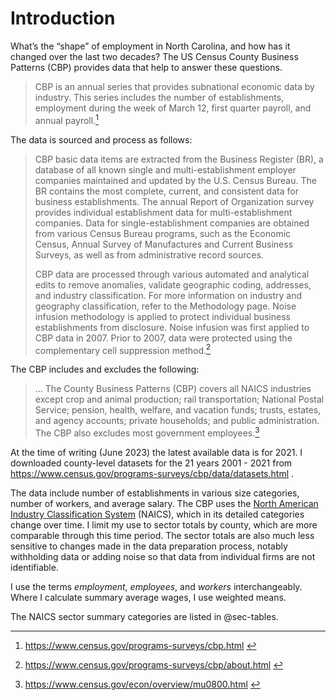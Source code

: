 # Introduction {.unnumbered}

What's the "shape" of employment in North Carolina, and how has it changed over the last two decades? The US Census County Business Patterns (CBP) provides data that help to answer these questions.

>CBP is an annual series that provides subnational economic data by industry. This series includes the number of establishments, employment during the week of March 12, first quarter payroll, and annual payroll.^[<https://www.census.gov/programs-surveys/cbp.html> ]

The data is sourced and process as follows:

>CBP basic data items are extracted from the Business Register (BR), a database of all known single and multi-establishment employer companies maintained and updated by the U.S. Census Bureau. The BR contains the most complete, current, and consistent data for business establishments. The annual Report of Organization survey provides individual establishment data for multi-establishment companies. Data for single-establishment companies are obtained from various Census Bureau programs, such as the Economic Census, Annual Survey of Manufactures and Current Business Surveys, as well as from administrative record sources.
>
>CBP data are processed through various automated and analytical edits to remove anomalies, validate geographic coding, addresses, and industry classification. For more information on industry and geography classification, refer to the Methodology page. Noise infusion methodology is applied to protect individual business establishments from disclosure. Noise infusion was first applied to CBP data in 2007. Prior to 2007, data were protected using the complementary cell suppression method.^[<https://www.census.gov/programs-surveys/cbp/about.html> ]

The CBP includes and excludes the following:

> ... The County Business Patterns (CBP) covers all NAICS industries except crop and animal production; rail transportation; National Postal Service; pension, health, welfare, and vacation funds; trusts, estates, and agency accounts; private households; and public administration. The CBP also excludes most government employees.^[<https://www.census.gov/econ/overview/mu0800.html> ]

At the time of writing (June 2023) the latest available data is for 2021. I downloaded county-level datasets for the 21 years 2001 - 2021 from <https://www.census.gov/programs-surveys/cbp/data/datasets.html> .  

The data include number of establishments in various size categories, number of workers, and average salary. The CBP uses the [North American Industry Classification System](https://www.census.gov/naics/) (NAICS), which in its detailed categories change over time. I limit my use to sector totals by county, which are more comparable through this time period. The sector totals are also much less sensitive to changes made in the data preparation process, notably withholding data or adding noise so that data from individual firms are not identifiable.

I use the terms *employment*, *employees*, and *workers* interchangeably. Where I calculate summary average wages, I use weighted means.

The NAICS sector summary categories are listed in @sec-tables.

